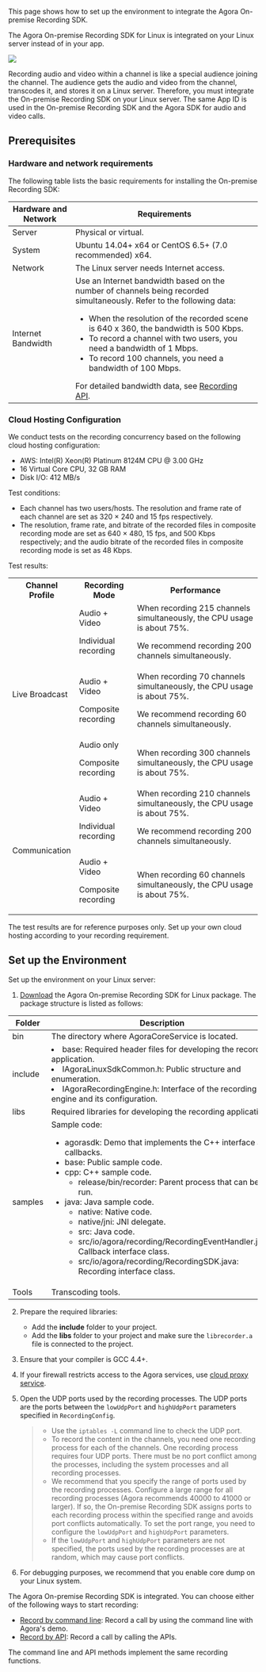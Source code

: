 <PlatformWrapper platform="linux-cpp">

This page shows how to set up the environment to integrate the Agora On-premise Recording SDK.

The Agora On-premise Recording SDK for Linux is integrated on your Linux server instead of in your app.

![](https://web-cdn.agora.io/docs-files/1545296935254)

Recording audio and video within a channel is like a special audience joining the channel. The audience gets the audio and video from the channel, transcodes it, and stores it on a Linux server. Therefore, you must integrate the On-premise Recording SDK on your Linux server. The same App ID is used in the On-premise Recording SDK and the Agora SDK for audio and video calls.

## Prerequisites

### Hardware and network requirements

The following table lists the basic requirements for installing the On-premise Recording SDK:

| Hardware and Network | Requirements |
| --- | --- |
| Server | Physical or virtual. |
| System | Ubuntu 14.04+ x64 or CentOS 6.5+ (7.0 recommended) x64. |
| Network | The Linux server needs Internet access. |
| Internet Bandwidth | Use an Internet bandwidth based on the number of channels being recorded simultaneously. Refer to the following data:<ul><li>When the resolution of the recorded scene is 640 x 360, the bandwidth is 500 Kbps.</li><li>To record a channel with two users, you need a bandwidth of 1 Mbps.</li><li>To record 100 channels, you need a bandwidth of 100 Mbps.</li></ul>For detailed bandwidth data, see <a href="https://api-ref.agora.io/en/on-premise-recording-sdk/linux-cpp/3.x/index.html"><span>Recording API</span></a>. |

### Cloud Hosting Configuration

We conduct tests on the recording concurrency based on the following cloud hosting configuration:

* AWS: Intel(R) Xeon(R) Platinum 8124M CPU @ 3.00 GHz
* 16 Virtual Core CPU, 32 GB RAM
* Disk I/O: 412 MB/s

Test conditions:

* Each channel has two users/hosts. The resolution and frame rate of each channel are set as 320 × 240 and 15 fps respectively.
* The resolution, frame rate, and bitrate of the recorded files in composite recording mode are set as 640 × 480, 15 fps, and 500 Kbps respectively; and the audio bitrate of the recorded files in composite recording mode is set as 48 Kbps.

Test results:

<table>
  <tr>
    <th>Channel Profile</th>
    <th>Recording Mode</th>
    <th>Performance</th>
  </tr>
  <tr>
    <td rowspan="3">Live Broadcast</td>
    <td>Audio + Video<p>Individual recording</p></td>
    <td>When recording 215 channels simultaneously, the CPU usage is about 75%.<p>We recommend recording 200 channels simultaneously.</p></td>
  </tr>
  <tr>
    <td>Audio + Video<p>Composite recording</p></td>
    <td>When recording 70 channels simultaneously, the CPU usage is about 75%.<p>We recommend recording 60 channels simultaneously.</p></td>
  </tr>
  <tr>
    <td>Audio only<p>Composite recording</p></td>
    <td>When recording 300 channels simultaneously, the CPU usage is about 75%.</td>
  </tr>
  <tr>
    <td rowspan="2">Communication</td>
    <td>Audio + Video<p>Individual recording</p></td>
    <td>When recording 210 channels simultaneously, the CPU usage is about 75%.<p>We recommend recording 200 channels simultaneously.</p></td>
  </tr>
  <tr>
    <td>Audio + Video<p>Composite recording</p></td>
    <td>When recording 60 channels simultaneously, the CPU usage is about 75%.</td>
  </tr>
</table>

The test results are for reference purposes only. Set up your own cloud hosting according to your recording requirement.

## Set up the Environment

Set up the environment on your Linux server:

1. [Download](http://docs.agora.io/en/sdks?platform=linux) the Agora On-premise Recording SDK for Linux package. The package structure is listed as follows:

  | Folder | Description |
  | --- | --- |
  | bin | The directory where AgoraCoreService is located. |
  | include | <li>base: Required header files for developing the recording application.</li><li>IAgoraLinuxSdkCommon.h: Public structure and enumeration.</li><li>IAgoraRecordingEngine.h: Interface of the recording engine and its configuration.</li> |
  | libs | Required libraries for developing the recording application. |
  | samples | Sample code: <ul><li>agorasdk: Demo that implements the C++ interface and callbacks.</li><li>base: Public sample code.</li><li>cpp: C++ sample code.<ul><li>release/bin/recorder: Parent process that can be run.</li></ul></li><li>java: Java sample code.<ul><li>native: Native code.</li><li>native/jni: JNI delegate.</li><li>src: Java code.</li><li>src/io/agora/recording/RecordingEventHandler.java: Callback interface class.</li><li>src/io/agora/recording/RecordingSDK.java: Recording interface class.</li></ul></li></ul> |
  | Tools | Transcoding tools. |

2. Prepare the required libraries:
      - Add the **include** folder to your project.
      - Add the **libs** folder to your project and make sure the `librecorder.a` file is connected to the project.
3. Ensure that your compiler is GCC 4.4+.
4. If your firewall restricts access to the Agora services, use [cloud proxy service](../develop/cloud-proxy).

5. Open the UDP ports used by the recording processes. The UDP ports are the ports between the `lowUdpPort` and `highUdpPort` parameters specified in  `RecordingConfig`.

   > - Use the `iptables -L` command line to check the UDP port.
   > - To record the content in the channels, you need one recording process for each of the channels. One recording process requires four UDP ports. There must be no port conflict among the processes, including the system processes and all recording processes.
   > - We recommend that you specify the range of ports used by the recording processes. Configure a large range for all recording processes \(Agora recommends 40000 to 41000 or larger\). If so, the On-premise Recording SDK assigns ports to each recording process within the specified range and avoids port conflicts automatically. To set the port range, you need to configure the `lowUdpPort` and `highUdpPort` parameters.
   > - If the `lowUdpPort` and `highUdpPort` parameters are not specified, the ports used by the recording processes are at random, which may cause port conflicts.


6. For debugging purposes, we recommend that you enable core dump on your Linux system.


The Agora On-premise Recording SDK is integrated. You can choose either of the following ways to start recording:
- [Record by command line](./recording_cmd_cpp): Record a call by using the command line with Agora's demo.
- [Record by API](./recording_api_cpp): Record a call by calling the APIs.

The command line and API methods implement the same recording functions.

</PlatformWrapper>